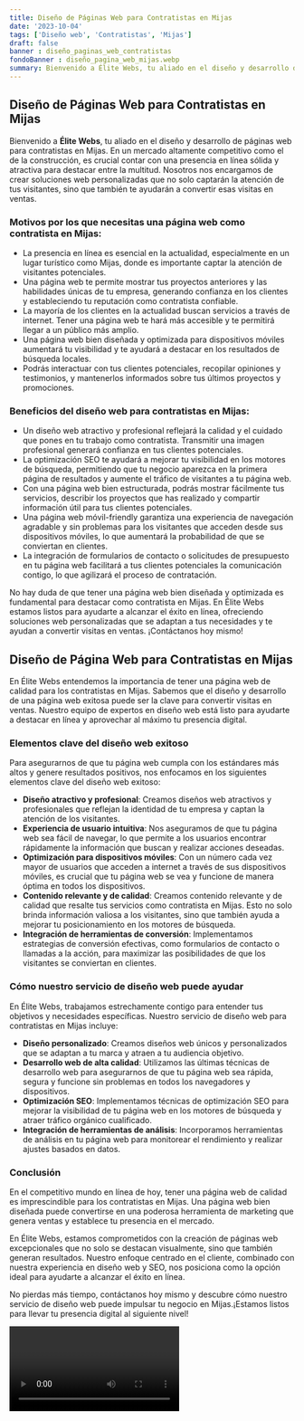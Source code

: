 ```yaml
---
title: Diseño de Páginas Web para Contratistas en Mijas
date: '2023-10-04'
tags: ['Diseño web', 'Contratistas', 'Mijas']
draft: false
banner : diseño_paginas_web_contratistas
fondoBanner : diseño_pagina_web_mijas.webp
summary: Bienvenido a Élite Webs, tu aliado en el diseño y desarrollo de páginas web para contratistas en Mijas. En un mercado altamente competitivo como el de la construcción, es crucial contar con una presencia en línea sólida y atractiva para destacar entre la multitud. Nosotros nos encargamos de crear soluciones web personalizadas que no solo captarán la atención de tus visitantes, sino que también te ayudarán a convertir esas visitas en ventas.
---
```


## Diseño de Páginas Web para Contratistas en Mijas

Bienvenido a **Élite Webs**, tu aliado en el diseño y desarrollo de páginas web para contratistas en Mijas. En un mercado altamente competitivo como el de la construcción, es crucial contar con una presencia en línea sólida y atractiva para destacar entre la multitud. Nosotros nos encargamos de crear soluciones web personalizadas que no solo captarán la atención de tus visitantes, sino que también te ayudarán a convertir esas visitas en ventas.

### Motivos por los que necesitas una página web como contratista en Mijas:

- La presencia en línea es esencial en la actualidad, especialmente en un lugar turístico como Mijas, donde es importante captar la atención de visitantes potenciales.
- Una página web te permite mostrar tus proyectos anteriores y las habilidades únicas de tu empresa, generando confianza en los clientes y estableciendo tu reputación como contratista confiable.
- La mayoría de los clientes en la actualidad buscan servicios a través de internet. Tener una página web te hará más accesible y te permitirá llegar a un público más amplio.
- Una página web bien diseñada y optimizada para dispositivos móviles aumentará tu visibilidad y te ayudará a destacar en los resultados de búsqueda locales.
- Podrás interactuar con tus clientes potenciales, recopilar opiniones y testimonios, y mantenerlos informados sobre tus últimos proyectos y promociones.

### Beneficios del diseño web para contratistas en Mijas:

- Un diseño web atractivo y profesional reflejará la calidad y el cuidado que pones en tu trabajo como contratista. Transmitir una imagen profesional generará confianza en tus clientes potenciales.
- La optimización SEO te ayudará a mejorar tu visibilidad en los motores de búsqueda, permitiendo que tu negocio aparezca en la primera página de resultados y aumente el tráfico de visitantes a tu página web.
- Con una página web bien estructurada, podrás mostrar fácilmente tus servicios, describir los proyectos que has realizado y compartir información útil para tus clientes potenciales.
- Una página web móvil-friendly garantiza una experiencia de navegación agradable y sin problemas para los visitantes que acceden desde sus dispositivos móviles, lo que aumentará la probabilidad de que se conviertan en clientes.
- La integración de formularios de contacto o solicitudes de presupuesto en tu página web facilitará a tus clientes potenciales la comunicación contigo, lo que agilizará el proceso de contratación.

No hay duda de que tener una página web bien diseñada y optimizada es fundamental para destacar como contratista en Mijas. En Élite Webs estamos listos para ayudarte a alcanzar el éxito en línea, ofreciendo soluciones web personalizadas que se adaptan a tus necesidades y te ayudan a convertir visitas en ventas. ¡Contáctanos hoy mismo!

<GifSeo />

<Cta />

## Diseño de Página Web para Contratistas en Mijas

En Élite Webs entendemos la importancia de tener una página web de calidad para los contratistas en Mijas. Sabemos que el diseño y desarrollo de una página web exitosa puede ser la clave para convertir visitas en ventas. Nuestro equipo de expertos en diseño web está listo para ayudarte a destacar en línea y aprovechar al máximo tu presencia digital.

### Elementos clave del diseño web exitoso

Para asegurarnos de que tu página web cumpla con los estándares más altos y genere resultados positivos, nos enfocamos en los siguientes elementos clave del diseño web exitoso:

- **Diseño atractivo y profesional**: Creamos diseños web atractivos y profesionales que reflejan la identidad de tu empresa y captan la atención de los visitantes.
- **Experiencia de usuario intuitiva**: Nos aseguramos de que tu página web sea fácil de navegar, lo que permite a los usuarios encontrar rápidamente la información que buscan y realizar acciones deseadas.
- **Optimización para dispositivos móviles**: Con un número cada vez mayor de usuarios que acceden a internet a través de sus dispositivos móviles, es crucial que tu página web se vea y funcione de manera óptima en todos los dispositivos.
- **Contenido relevante y de calidad**: Creamos contenido relevante y de calidad que resalte tus servicios como contratista en Mijas. Esto no solo brinda información valiosa a los visitantes, sino que también ayuda a mejorar tu posicionamiento en los motores de búsqueda.
- **Integración de herramientas de conversión**: Implementamos estrategias de conversión efectivas, como formularios de contacto o llamadas a la acción, para maximizar las posibilidades de que los visitantes se conviertan en clientes.

### Cómo nuestro servicio de diseño web puede ayudar

En Élite Webs, trabajamos estrechamente contigo para entender tus objetivos y necesidades específicas. Nuestro servicio de diseño web para contratistas en Mijas incluye:

- **Diseño personalizado**: Creamos diseños web únicos y personalizados que se adaptan a tu marca y atraen a tu audiencia objetivo.
- **Desarrollo web de alta calidad**: Utilizamos las últimas técnicas de desarrollo web para asegurarnos de que tu página web sea rápida, segura y funcione sin problemas en todos los navegadores y dispositivos.
- **Optimización SEO**: Implementamos técnicas de optimización SEO para mejorar la visibilidad de tu página web en los motores de búsqueda y atraer tráfico orgánico cualificado.
- **Integración de herramientas de análisis**: Incorporamos herramientas de análisis en tu página web para monitorear el rendimiento y realizar ajustes basados en datos.

### Conclusión

En el competitivo mundo en línea de hoy, tener una página web de calidad es imprescindible para los contratistas en Mijas. Una página web bien diseñada puede convertirse en una poderosa herramienta de marketing que genera ventas y establece tu presencia en el mercado.

En Élite Webs, estamos comprometidos con la creación de páginas web excepcionales que no solo se destacan visualmente, sino que también generan resultados. Nuestro enfoque centrado en el cliente, combinado con nuestra experiencia en diseño web y SEO, nos posiciona como la opción ideal para ayudarte a alcanzar el éxito en línea.

No pierdas más tiempo, contáctanos hoy mismo y descubre cómo nuestro servicio de diseño web puede impulsar tu negocio en Mijas.¡Estamos listos para llevar tu presencia digital al siguiente nivel!

<Video />

<CtaBot job='Contratistas' city='Mijas'/>

<Gmaps query='Mijas+españa+maps' />